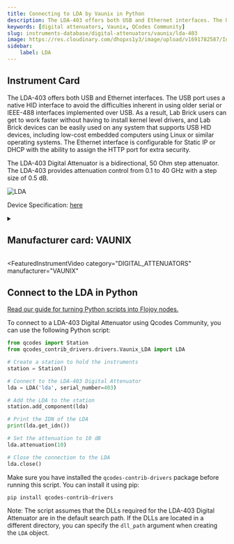 ```yaml
---
title: Connecting to LDA by Vaunix in Python
description: The LDA-403 offers both USB and Ethernet interfaces. The USB port uses a native HID interface to avoid the difficulties inherent in using older serial or IEEE-488 interfaces implemented over USB. As a result, Lab Brick users can get to work faster without having to install kernel level drivers, and Lab Brick devices can be easily used on any system that supports USB HID devices, including low-cost embedded computers using Linux or similar operating systems. The Ethernet interface is configurable for Static IP or DHCP with the ability to assign the HTTP port for extra security.   The LDA-403 Digital Attenuator is a bidirectional, 50 Ohm step attenuator. The LDA-403 provides attenuation control from 0.1 to 40 GHz with a step size of 0.5 dB.
keywords: [digital attenuators, Vaunix, QCodes Community] 
slug: instruments-database/digital-attenuators/vaunix/lda-403 
image: https://res.cloudinary.com/dhopxs1y3/image/upload/v1691782587/Instruments/Digital%20Attenuator/LDA-403/LDA-403.png
sidebar:
    label: LDA 
---
```



## Instrument Card

The LDA-403 offers both USB and Ethernet interfaces. The USB port uses a native HID interface to avoid the difficulties inherent in using older serial or IEEE-488 interfaces implemented over USB. As a result, Lab Brick users can get to work faster without having to install kernel level drivers, and Lab Brick devices can be easily used on any system that supports USB HID devices, including low-cost embedded computers using Linux or similar operating systems. The Ethernet interface is configurable for Static IP or DHCP with the ability to assign the HTTP port for extra security.


The LDA-403 Digital Attenuator is a bidirectional, 50 Ohm step attenuator. The LDA-403 provides attenuation control from 0.1 to 40 GHz with a step size of 0.5 dB.

![LDA](https://res.cloudinary.com/dhopxs1y3/image/upload/v1691782587/Instruments/Digital%20Attenuator/LDA-403/LDA-403.png)

Device Specification: [here](https://vaunix.com/resources/digital%20attenuators-datasheet.pdf)

<details style={{ marginTop: "15px"}}>
<summary><h2 style={{display:'inline'}}>Manufacturer card: VAUNIX</h2></summary>

![VAUNIX](https://res.cloudinary.com/dhopxs1y3/image/upload/v1692125985/Instruments/Vendor%20Logos/Vaunix.png)

Vaunix Technology Corp. designs, manufactures, and services RF and microwave test equipment and digital radio communications products. Utilizing our deep RF and software engineering expertise, rooted in microwave radio and wireless equipment repair and testing, Vaunix developed the Lab Brick® family of electronic test products, which set a new standard for cost, size, and simplicity of wireless testing devices. Powered by a USB connection and controlled by easy-to-use, graphical-user-interface (GUI) software, Lab Bricks have been designed to meet the needs of wireless engineers and technicians who want to create flexible, customized system solutions either in the lab or in the field. We 've expanded our Lab Brick® family of electronic test products to include Attenuator Matrix solutions that double as Wireless [Handover Test Systems](https://vaunix.com/handover-test-systems/) to give our test technicians and product engineers the advanced capability to solve unique wireless _handover _testing challenges and bring affordability, functionality, reliability and simplicity to the microwave test bench.

- Headquarters: USA
- Yearly Revenue (millions, USD): 5
- Vendor Website: [here](https://vaunix.com/)

</details>


<FeaturedInstrumentVideo
  category="DIGITAL_ATTENUATORS"
  manufacturer="VAUNIX"
></FeaturedInstrumentVideo>

## Connect to the LDA in Python

[Read our guide for turning Python scripts into Flojoy nodes.](https://docs.flojoy.ai/contribution/blocks/custom-flojoy-block/)


<Tabs>

<TabItem value="Flojoy" label="Flojoy" className="flojoy-instrument-tabs">

<NodeCardCollection category='DIGITAL_ATTENUATORS' manufacturer='VAUNIX'></NodeCardCollection>

</TabItem>
<TabItem value="QCodes Community" label="QCodes Community">

To connect to a LDA-403 Digital Attenuator using Qcodes Community, you can use the following Python script:

```python
from qcodes import Station
from qcodes_contrib_drivers.drivers.Vaunix_LDA import LDA

# Create a station to hold the instruments
station = Station()

# Connect to the LDA-403 Digital Attenuator
lda = LDA('lda', serial_number=403)

# Add the LDA to the station
station.add_component(lda)

# Print the IDN of the LDA
print(lda.get_idn())

# Set the attenuation to 10 dB
lda.attenuation(10)

# Close the connection to the LDA
lda.close()
```

Make sure you have installed the `qcodes-contrib-drivers` package before running this script. You can install it using pip:

```
pip install qcodes-contrib-drivers
```

Note: The script assumes that the DLLs required for the LDA-403 Digital Attenuator are in the default search path. If the DLLs are located in a different directory, you can specify the `dll_path` argument when creating the `LDA` object.

</TabItem>
</Tabs>